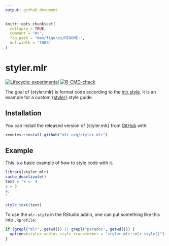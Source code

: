 ```yaml
---
output: github_document
---
```


<!-- README.md is generated from README.Rmd. Please edit that file -->

```r
knitr::opts_chunk$set(
  collapse = TRUE,
  comment = "#>",
  fig.path = "man/figures/README-",
  out.width = "100%"
)
```

# styler.mlr

<!-- badges: start -->
[![Lifecycle: experimental](https://img.shields.io/badge/lifecycle-experimental-orange.svg)](https://lifecycle.r-lib.org/articles/stages.html#experimental)
[![R-CMD-check](https://github.com/mlr-org/styler.mlr/workflows/R-CMD-check/badge.svg)](https://github.com/mlr-org/styler.mlr/actions)
<!-- badges: end -->

The goal of {styler.mlr} is format code according to the [mlr style](https://github.com/mlr-org/mlr3/wiki/Style-Guide). It is an example for a
custom [{styler}](https://styler.r-lib.org) style guide.

## Installation

You can install the released version of {styler.mlr} from [GitHub](https://github.com) with:

``` r
remotes::install_github("mlr-org/styler.mlr")
```

## Example

This is a basic example of how to style code with it.

```r
library(styler.mlr)
cache_deactivate()
text = "x <- 4
y = 3
a;
"

style_text(text)
```

To use the `mlr-style` in the RStudio addin, one can put something like this into `.Rprofile`:

```r
if (grepl("mlr", getwd()) || grepl("paradox", getwd())) {
  options(styler.addins_style_transformer = "styler.mlr::mlr_style()")
}
```
